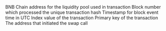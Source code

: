 <ParamField path="amount0In">

</ParamField>
<ParamField path="amount0Out">

</ParamField>
<ParamField path="amount1In">

</ParamField>
<ParamField path="amount1Out">

</ParamField>
<ParamField path="contract_address">
BNB Chain address for the liquidity pool used in transaction
</ParamField>
<ParamField path="evt_block_number">
Block number which processed the unique transaction hash
</ParamField>
<ParamField path="evt_block_time">
Timestamp for block event time in UTC
</ParamField>
<ParamField path="evt_index">
Index value of the transaction
</ParamField>
<ParamField path="evt_tx_hash">
Primary key of the transaction
</ParamField>
<ParamField path="sender">
The address that initiated the swap call
</ParamField>
<ParamField path="to">

</ParamField>
